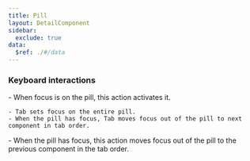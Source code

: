 ```yaml
---
title: Pill
layout: DetailComponent
sidebar:
  exclude: true
data:
  $ref: ./#/data
---
```


### Keyboard interactions

<KeyboardControls>
  <KeyboardControl keyOrCombos="Enter / Space">
    - When focus is on the pill, this action activates it.
  </KeyboardControl>
  <KeyboardControl keyOrCombos="Tab">

    - Tab sets focus on the entire pill.
    - When the pill has focus, Tab moves focus out of the pill to next component in tab order.

  </KeyboardControl>
  <KeyboardControl keyOrCombos="Shift + Tab">
    - When the pill has focus, this action moves focus out of the pill to the previous component in the tab
    order.
  </KeyboardControl>
</KeyboardControls>
